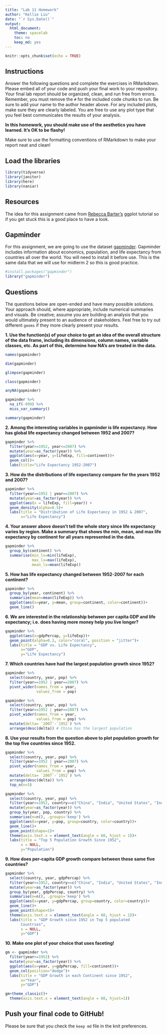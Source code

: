 ```yaml
---
title: "Lab 11 Homework"
author: "Kellie Liu"
date: "`r Sys.Date()`"
output:
  html_document:
    theme: spacelab
    toc: no
    keep_md: yes
---
```


```r
knitr::opts_chunk$set(echo = TRUE)
```

## Instructions
Answer the following questions and complete the exercises in RMarkdown. Please embed all of your code and push your final work to your repository. Your final lab report should be organized, clean, and run free from errors. Remember, you must remove the `#` for the included code chunks to run. Be sure to add your name to the author header above. For any included plots, make sure they are clearly labeled. You are free to use any plot type that you feel best communicates the results of your analysis.  

**In this homework, you should make use of the aesthetics you have learned. It's OK to be flashy!**

Make sure to use the formatting conventions of RMarkdown to make your report neat and clean!  

## Load the libraries
```r
library(tidyverse)
library(janitor)
library(here)
library(naniar)
``` 

## Resources
The idea for this assignment came from [Rebecca Barter's](http://www.rebeccabarter.com/blog/2017-11-17-ggplot2_tutorial/) ggplot tutorial so if you get stuck this is a good place to have a look.  

## Gapminder
For this assignment, we are going to use the dataset [gapminder](https://cran.r-project.org/web/packages/gapminder/index.html). Gapminder includes information about economics, population, and life expectancy from countries all over the world. You will need to install it before use. This is the same data that we will use for midterm 2 so this is good practice.
```r
#install.packages("gapminder")
library("gapminder")
```

## Questions
The questions below are open-ended and have many possible solutions. Your approach should, where appropriate, include numerical summaries and visuals. Be creative; assume you are building an analysis that you would ultimately present to an audience of stakeholders. Feel free to try out different `geoms` if they more clearly present your results.  

**1. Use the function(s) of your choice to get an idea of the overall structure of the data frame, including its dimensions, column names, variable classes, etc. As part of this, determine how NA's are treated in the data.**  

```r
names(gapminder)
```
```r
dim(gapminder)
```
```r
glimpse(gapminder)
```
```r
class(gapminder)
```
```r
anyNA(gapminder)
```
```r
gapminder %>% 
  na_if(-999) %>% 
  miss_var_summary()
```

```r
summary(gapminder)
```

**2. Among the interesting variables in gapminder is life expectancy. How has global life expectancy changed between 1952 and 2007?**
```r
gapminder %>% 
  filter(year>=1952, year<=2007) %>% 
  mutate(year=as_factor(year)) %>%
  ggplot(aes(x=year, y=lifeExp, fill=continent))+
  geom_col()+
  labs(title="Life Expectancy 1952-2007")
```

**3. How do the distributions of life expectancy compare for the years 1952 and 2007?**
```r
gapminder %>% 
  filter(year==1952 | year==2007) %>%
  mutate(year=as_factor(year)) %>% 
  ggplot(aes(x = lifeExp, fill=year)) +
  geom_density(alpha=0.5)+
  labs(title = "Distribution of Life Expectancy in 1952 & 2007",
       x="Life Expectancy")
```

**4. Your answer above doesn't tell the whole story since life expectancy varies by region. Make a summary that shows the min, mean, and max life expectancy by continent for all years represented in the data.**
```r
gapminder %>% 
  group_by(continent) %>% 
  summarise(min_lx=min(lifeExp),
            max_lx=max(lifeExp),
            mean_lx=mean(lifeExp))
```

**5. How has life expectancy changed between 1952-2007 for each continent?**
```r
gapminder %>% 
  group_by(year, continent) %>% 
  summarize(mean=mean(lifeExp)) %>% 
  ggplot(aes(x=year, y=mean, group=continent, color=continent))+
  geom_line()
```

**6. We are interested in the relationship between per capita GDP and life expectancy; i.e. does having more money help you live longer?**
```r
gapminder %>% 
  ggplot(aes(x=gdpPercap, y=lifeExp))+
  geom_point(alpha=0.3, color="coral", position = "jitter")+
  labs(title = "GDP vs. Life Expectancy", 
       x="GDP",
       y="Life Expectancy")
```

**7. Which countries have had the largest population growth since 1952?**
```r
gapminder %>% 
  select(country, year, pop) %>% 
  filter(year==1952 | year==2007) %>% 
  pivot_wider(names_from = year,
              values_from = pop)
```

```r
gapminder %>% 
  select(country, year, pop) %>% 
  filter(year==1952 | year==2007) %>% 
  pivot_wider(names_from = year,
              values_from = pop) %>% 
  mutate(delta= `2007`-`1952`) %>% 
  arrange(desc(delta)) # China has the largest population
```

**8. Use your results from the question above to plot population growth for the top five countries since 1952.**
```r
gapminder %>% 
  select(country, year, pop) %>% 
  filter(year==1952 | year==2007) %>% 
  pivot_wider(names_from = year,
              values_from = pop) %>% 
  mutate(delta= `2007`-`1952`) %>% 
  arrange(desc(delta)) %>% 
  top_n(n=5)
```
```r
gapminder %>% 
  select(country, year, pop) %>% 
  filter(year>=1952, country==c("China", "India", "United States", "Indonesia", "Brazil")) %>% 
  mutate(year=as_factor(year)) %>% 
  group_by(year, pop, country) %>% 
  summarise(n=n(), .groups='keep') %>% 
  ggplot(aes(x=year, y=pop, group=country, color=country))+
  geom_line()+
  geom_point(shape=1)+
  theme(axis.text.x = element_text(angle = 60, hjust = 1))+
  labs(title = "Top 5 Population Growth Since 1952",
       x = NULL,
       y="Population")
```

**9. How does per-capita GDP growth compare between these same five countries?**
```r
gapminder %>% 
  select(country, year, gdpPercap) %>% 
  filter(year>=1952, country==c("China", "India", "United States", "Indonesia", "Brazil")) %>% 
  mutate(year=as_factor(year)) %>% 
  group_by(year, gdpPercap, country) %>% 
  summarise(n=n(), .groups='keep') %>% 
  ggplot(aes(x=year, y=gdpPercap, group=country, color=country))+
  geom_line()+
  geom_point(shape=5)+
  theme(axis.text.x = element_text(angle = 60, hjust = 1))+
  labs(title = "GDP Growth since 1952 in Top 5 populated 
       Countries",
       x = NULL,
       y="GDP")
```

**10. Make one plot of your choice that uses faceting!**

```r
gm <- gapminder %>%
  filter(year>=1952) %>%
  mutate(year=as_factor(year)) %>% 
  ggplot(aes(x=year, y=gdpPercap, fill=continent))+
  geom_col(position="dodge")+
  labs(title = "GDP Growth in each Continent since 1952", 
       x="Year",
       y="GDP")
```
```r
gm+theme_classic()+
  theme(axis.text.x = element_text(angle = 60, hjust=1))
```

## Push your final code to GitHub!
Please be sure that you check the `keep md` file in the knit preferences. 